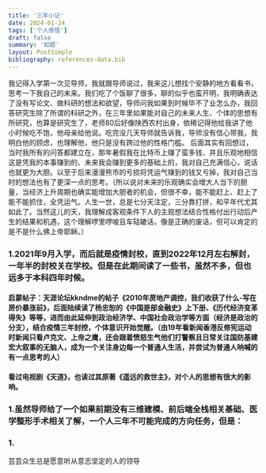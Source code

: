 ```yaml
---
title: '三年小记'
date: 2024-01-24
tags: ['个人感悟']
draft: false
summary: '如题'
layout: PostSimple
bibliography: references-data.bib
---
```


我记得入学第一次见导师，我就跟导师说过，我来这儿想找个安静的地方看看书，思考一下我自己的未来。我们吃了个饭聊了很多，聊的似乎也蛮开明，我明确表达了没有写论文、做科研的想法和欲望，导师问我如果到时候毕不了业怎么办，我回答研究生除了所谓的科研之外，在三年里如果能对自己的未来人生、个体的思想有所研究，也算是研究生了，老师80后好像陕西农村出身，依稀记得他给我讲了他小时候吃不饱，他母亲给他说。吃完没几天导师就告诉我，导师没有信心带我，我明白他的顾虑，也理解他，他只是没有跨过他的性格门槛。
后面其实有回想过，当时我所有的问答都建立在，那年暑假我在比特币上赚了蛮多钱、并且乐观地相信这是凭我的本事赚到的、未来我会赚到更多的基础上的，我对自己充满信心，说话也就更为大胆。以至于后来漫漫熊市的亏损将凭运气赚到的钱又亏掉，我对自己当时的想法也有了更深一点的思考。（所以说对未来的乐观确实会增大人当下的胆量，当经济上升周期也确实能增加大胆者的机会，但很不幸，能不能赶上、赶上了能不能抓住，全凭运气。人生一世，总是七分天注定，三分靠打拼，和平年代尤其如此了。当然这儿的天，我理解成客观条件下人的主观想法结合性格付出行动后产生的结果和机遇，这个理解啰里啰唆且车轱辘话，像是正确的废话，但可以肯定的是不是什么佛上帝耶稣。）

### 1.2021年9月入学，而后就是疫情封校，直到2022年12月左右解封，一年半的封校关在学校。但是在此期间读了一些书，虽然不多，但也远多于本科四年时候。
#### 启蒙帖子：天涯论坛kkndme的帖子《2010年房地产调控，我们收获了什么-写在房价暴涨前》，后面陆续读了杨忠恕的《中国是部金融史》上下册、《历代经济变革得失》等等，进而由此延伸到政治经济学、中国社会政治学等方面（经济是政治的分支），结合疫情三年封控，个体意识开始觉醒。（由19年看新闻香港反修宪运动时新闻只看卢克文、上帝之鹰，还会跟着愤怒生气他们打警察且日常关注国防基建宏大叙事的无脑人，成为一个关注身边每一个普通人生活，并尝试为普通人呐喊的有一点思考的人）
#### 看过电视剧《天道》，也读过其原著《遥远的救世主》，对个人的思想有很大的影响。


### 1.虽然导师给了一个如果前期没有三维建模、前后端全栈相关基础、医学整形手术相关了解，一个人三年不可能完成的方向任务，但是：
#### 

### 1. 

芸芸众生总是愿意听从意志坚定的人的领导
